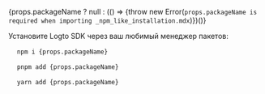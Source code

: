 
{props.packageName ? null : (() => {throw new Error(`props.packageName is required when importing _npm_like_installation.mdx`)})()}

Установите Logto SDK через ваш любимый менеджер пакетов:

<Tabs>

<TabItem value="npm" label="npm">

<pre>
  <code className="language-bash">npm i {props.packageName}</code>
</pre>

</TabItem>
<TabItem value="pnpm" label="pnpm">

<pre>
  <code className="language-bash">pnpm add {props.packageName}</code>
</pre>

</TabItem>
<TabItem value="yarn" label="yarn">

<pre>
  <code className="language-bash">yarn add {props.packageName}</code>
</pre>

</TabItem>

</Tabs>
